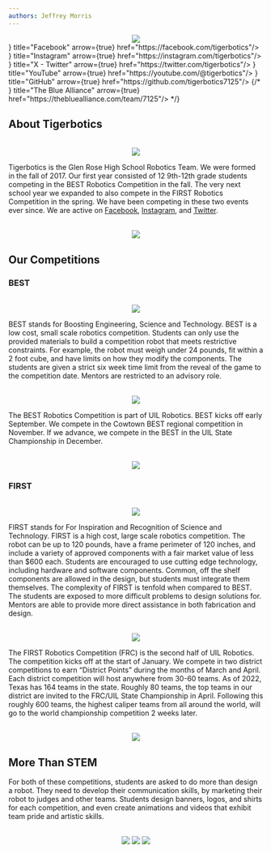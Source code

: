 ```yaml
---
authors: Jeffrey Morris
---
```


<div align="center">
    <Image
        isBlurred
        src="/tigerbotics-hexagons.png"
    />
</div>



<Cards>
<Card icon={<FaFacebookF/>} title="Facebook" arrow={true} href="https://facebook.com/tigerbotics"/>
<Card icon={<FaInstagram/>} title="Instagram" arrow={true} href="https://instagram.com/tigerbotics"/>
<Card icon={<FaXTwitter />} title="X - Twitter" arrow={true} href="https://twitter.com/tigerbotics"/>
<Card icon={<FaYoutube/>} title="YouTube" arrow={true} href="https://youtube.com/@tigerbotics"/>
<Card icon={<FaGithub/>} title="GitHub" arrow={true} href="https://github.com/tigerbotics7125"/>
{/* <Card icon={<Image src="/tba_lamp.svg" width={10} height={10} />} title="The Blue Alliance" arrow={true} href="https://thebluealliance.com/team/7125"/> */}
</Cards>

## About Tigerbotics

<br/>
<div align="center">
    <Image
        isBlurred
        src="/team_photo.jpg"
    />
</div>

Tigerbotics is the Glen Rose High School Robotics Team.
We were formed in the fall of 2017. Our first year consisted of 12 9th-12th grade students competing in the BEST Robotics Competition in the fall.
The very next school year we expanded to also compete in the FIRST Robotics Competition in the spring.
We have been competing in these two events ever since. We are active on [Facebook](https://facebook.com/tigerbotics), [Instagram](https://instagram.com/tigerbotics), and [Twitter](https://twitter.com/tigerbotics).

<br/>
<div align="center">
    <Image
        isBlurred
        src="/FIT-Waco-23010141.jpg"
    />
</div>

## Our Competitions

### BEST

<br/>
<div align="center">
    <Image
        isBlurred
        width={250}
        src="/BESTRobotics_Logo.jpg"
    />
</div>

BEST stands for Boosting Engineering, Science and Technology.
BEST is a low cost, small scale robotics competition.
Students can only use the provided materials to build a competition robot that meets restrictive constraints.
For example, the robot must weigh under 24 pounds, fit within a 2 foot cube, and have limits on how they modify the components.
The students are given a strict six week time limit from the reveal of the game to the competition date. Mentors are restricted to an advisory role.

<br/>
<div align="center">
    <Image
        isBlurred
        src="/team_photo_best.jpg"
    />
</div>

The BEST Robotics Competition is part of UIL Robotics. BEST kicks off early September.
We compete in the Cowtown BEST regional competition in November.
If we advance, we compete in the BEST in the UIL State Championship in December.

<br />
<div align="center">
    <Image
        isBlurred
        src="/best_presentation.jpg"
    />
</div>

### FIRST

<br/>
<div align="center">
    <Image
        isBlurred
        width={250}
        src="/FRC-Vertical.png"
    />
</div>

FIRST stands for For Inspiration and Recognition of Science and Technology.
FIRST is a high cost, large scale robotics competition.
The robot can be up to 120 pounds, have a frame perimeter of 120 inches, and include a variety of approved components with a fair market value of less than $600 each.
Students are encouraged to use cutting edge technology, including hardware and software components.
Common, off the shelf components are allowed in the design, but students must integrate them themselves.
The complexity of FIRST is tenfold when compared to BEST. The students are exposed to more difficult problems to design solutions for.
Mentors are able to provide more direct assistance in both fabrication and design.

<br/>
<div align="center">
    <Image
        isBlurred
        src="/robot_photo_first.jpg"
    />
</div>

The FIRST Robotics Competition (FRC) is the second half of UIL Robotics. The competition kicks off at the start of January.
We compete in two district competitions to earn “District Points” during the months of March and April. Each district competition will host anywhere from 30-60 teams.
As of 2022, Texas has 164 teams in the state. Roughly 80 teams, the top teams in our district are invited to the FRC/UIL State Championship in April.
Following this roughly 600 teams, the highest caliper teams from all around the world, will go to the world championship competition 2 weeks later.

<br/>
<div align="center">
    <Image
        isBlurred
        src="/first_pit.jpg"
    />
</div>

## More Than STEM
For both of these competitions, students are asked to do more than design a robot.
They need to develop their communication skills, by marketing their robot to judges and other teams.
Students design banners, logos, and shirts for each competition, and even create animations and videos that exhibit team pride and artistic skills.

<br/>
<div align="center">
    <Image
        isBlurred
        src="/gavyn_doing_something_lol.jpg"
    />
    <Image
        isBlurred
        src="/parade.jpg"
    />
    <Image
        isBlurred
        src="/traversal_climb.jpg"
    />
</div>